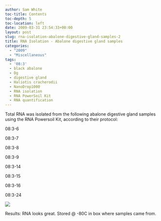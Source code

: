 ```yaml
---
author: Sam White
toc-title: Contents
toc-depth: 5
toc-location: left
date: 2009-03-31 23:54:33+00:00
layout: post
slug: rna-isolation-abalone-digestive-gland-samples-2
title: RNA Isolation - Abalone digestive gland samples
categories:
  - "2009"
  - "Miscellaneous"
tags:
  - '08:3'
  - black abalone
  - Dg
  - digestive gland
  - Haliotis cracherodii
  - NanoDrop1000
  - RNA isolation
  - RNA PowerSoil Kit
  - RNA quantification
---
```


Total RNA was isolated from the following abalone digestive gland samples using the RNA Powersoil Kit, according to their protocol:

08:3-6

08:3-7

08:3-8

08:3-9

08:3-14

08:3-15

08:3-16

08:3-24

![](https://eagle.fish.washington.edu/Arabidopsis/RNA%20Spec%20Readings/20090331%20RNA%20SJW.jpg)

Results: RNA looks great. Stored @ -80C in box where samples came from.
